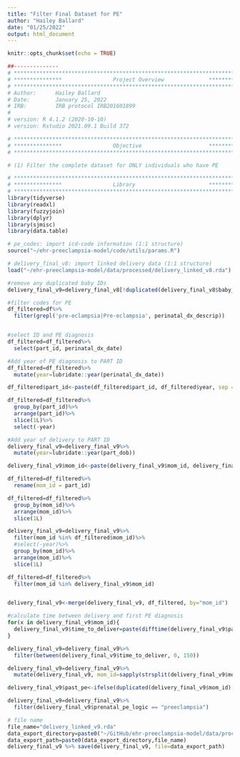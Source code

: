 ```yaml
---
title: "Filter Final Dataset for PE"
author: "Hailey Ballard"
date: "01/25/2022"
output: html_document
---
```


```r
knitr::opts_chunk$set(echo = TRUE)
```

```r
##-------------- 
# **************************************************************************** #
# ***************                Project Overview              *************** #
# **************************************************************************** #
# Author:      Hailey Ballard
# Date:        January 25, 2022
# IRB:         IRB protocol IRB201601899  
#
# version: R 4.1.2 (2020-10-10)
# version: Rstudio 2021.09.1 Build 372  

# **************************************************************************** #
# ***************                Objective                     *************** #
# **************************************************************************** #

# (1) Filter the complete dataset for ONLY individuals who have PE

```


```r
# **************************************************************************** #
# ***************                Library                       *************** #
# **************************************************************************** #
library(tidyverse)
library(readxl)
library(fuzzyjoin)
library(dplyr)
library(sjmisc)
library(data.table)
```

```r

# pe_codes: import icd-code information (1:1 structure)
source("~/ehr-preeclampsia-model/code/utils/params.R")

# delivery_final_v8: import linked delivery data (1:1 structure)
load("~/ehr-preeclampsia-model/data/processed/delivery_linked_v8.rda")

```

```r

#remove any duplicated baby IDs
delivery_final_v9=delivery_final_v8[!duplicated(delivery_final_v8$baby_id), ]

#filter codes for PE
df_filtered=df%>%
  filter(grepl('pre-eclampsia|Pre-eclampsia', perinatal_dx_descrip))


#select ID and PE diagnosis
df_filtered=df_filtered%>%
  select(part_id, perinatal_dx_date)

#Add year of PE diagnosis to PART ID
df_filtered=df_filtered%>%
  mutate(year=lubridate::year(perinatal_dx_date))

df_filtered$part_id<-paste(df_filtered$part_id, df_filtered$year, sep = "_")

df_filtered=df_filtered%>%
  group_by(part_id)%>%
  arrange(part_id)%>%
  slice(1L)%>%
  select(-year)

#Add year of delivery to PART ID
delivery_final_v9=delivery_final_v9%>%
  mutate(year=lubridate::year(part_dob))

delivery_final_v9$mom_id<-paste(delivery_final_v9$mom_id, delivery_final_v9$year, sep = "_")

df_filtered=df_filtered%>%
  rename(mom_id = part_id)

df_filtered=df_filtered%>%
  group_by(mom_id)%>%
  arrange(mom_id)%>%
  slice(1L)

delivery_final_v9=delivery_final_v9%>%
  filter(mom_id %in% df_filtered$mom_id)%>%
  #select(-year)%>%
  group_by(mom_id)%>%
  arrange(mom_id)%>%
  slice(1L)

df_filtered=df_filtered%>%
  filter(mom_id %in% delivery_final_v9$mom_id)


delivery_final_v9<-merge(delivery_final_v9, df_filtered, by="mom_id")

#calculate time between delivery and first PE diagnosis
for(x in delivery_final_v9$mom_id){
  delivery_final_v9$time_to_deliver=paste(difftime(delivery_final_v9$part_dob, delivery_final_v9$perinatal_dx_date, units="days"))
}

delivery_final_v9=delivery_final_v9%>%
  filter(between(delivery_final_v9$time_to_deliver, 0, 150))

delivery_final_v9=delivery_final_v9%>%
  mutate(delivery_final_v9, mom_id=sapply(strsplit(delivery_final_v9$mom_id, split="_", fixed=TRUE), function(x) (x[1])))

delivery_final_v9$past_pe<-ifelse(duplicated(delivery_final_v9$mom_id), "1", "0")

delivery_final_v9=delivery_final_v9%>%
  filter(delivery_final_v9$prenatal_pe_logic == "preeclampsia")

```

```r
# file name
file_name="delivery_linked_v9.rda"
data_export_directory=paste0("~/GitHub/ehr-preeclampsia-model/data/processed/") 
data_export_path=paste0(data_export_directory,file_name)
delivery_final_v9 %>% save(delivery_final_v9, file=data_export_path)
```

